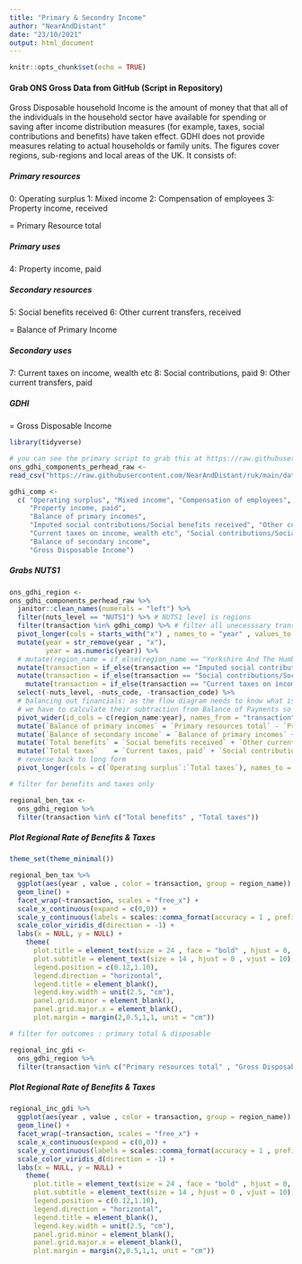 ```yaml
---
title: "Primary & Secondry Income"
author: "NearAndDistant"
date: "23/10/2021"
output: html_document
---
```


```r
knitr::opts_chunk$set(echo = TRUE)
```

#### Grab ONS Gross Data from GitHub (Script in Repository)

Gross Disposable household Income is the amount of money that that all of the individuals in the household sector have available for spending or saving after income distribution measures (for example, taxes, social contributions and benefits) have taken effect. GDHI does not provide measures relating to actual households or family units. The figures cover regions, sub-regions and local areas of the UK. It consists of:

##### Primary resources
0: Operating surplus
1: Mixed income
2: Compensation of employees
3: Property income, received

= Primary Resource total

##### Primary uses
4: Property income, paid

##### Secondary resources
5: Social benefits received
6: Other current transfers, received

= Balance of Primary Income

##### Secondary uses
7: Current taxes on income, wealth etc
8: Social contributions, paid
9: Other current transfers, paid

##### GDHI
= Gross Disposable Income

```r
library(tidyverse)

# you can see the primary script to grab this at https://raw.githubusercontent.com/NearAndDistant/ruk/main/data_scripts/ons_gross_income_1997_to_2018/
ons_gdhi_components_perhead_raw <-
read_csv("https://raw.githubusercontent.com/NearAndDistant/ruk/main/data_scripts/ons_gdhi_97_18/ons_gdhi_perhead_components_97_18.csv")

```

```r

gdhi_comp <-
  c( "Operating surplus", "Mixed income", "Compensation of employees", "Property income, received", "Primary resources total",
     "Property income, paid", 
     "Balance of primary incomes",
     "Imputed social contributions/Social benefits received", "Other current transfers, received", 
     "Current taxes on income, wealth etc", "Social contributions/Social benefits paid", "Other current transfers, paid",  
     "Balance of secondary income", 
     "Gross Disposable Income")

```

##### Grabs NUTS1
```r

ons_gdhi_region <-
ons_gdhi_components_perhead_raw %>%
  janitor::clean_names(numerals = "left") %>%
  filter(nuts_level == "NUTS1") %>% # NUTS1 level is regions
  filter(transaction %in% gdhi_comp) %>% # filter all unecesssary transations (totals etc)
  pivot_longer(cols = starts_with("x") , names_to = "year" , values_to = "value") %>%
  mutate(year = str_remove(year , "x"),
         year = as.numeric(year)) %>%
  # mutate(region_name = if_else(region_name == "Yorkshire And The Humber", "Yorkshire", region_name)) %>%
  mutate(transaction = if_else(transaction == "Imputed social contributions/Social benefits received" , "Social benefits received", transaction)) %>%
  mutate(transaction = if_else(transaction == "Social contributions/Social benefits paid" , "Social contributions, paid", transaction)) %>%
    mutate(transaction = if_else(transaction == "Current taxes on income, wealth etc" , "Current taxes, paid", transaction)) %>%
  select(-nuts_level, -nuts_code, -transaction_code) %>%
  # balancing out financials: as the flow diagram needs to know what is left over after "secondary payments" are made (taxes etc)
  # we have to calculate their subtraction from Balance of Payments so that Gross Disposable can be shown
  pivot_wider(id_cols = c(region_name:year), names_from = "transaction", values_from = "value") %>%
  mutate(`Balance of primary incomes` = `Primary resources total` - `Property income, paid`) %>%
  mutate(`Balance of secondary income` = `Balance of primary incomes` + `Social benefits received` + `Other current transfers, received`) %>%
  mutate(`Total benefits` = `Social benefits received` + `Other current transfers, received`) %>%
  mutate(`Total taxes`    = `Current taxes, paid` + `Social contributions, paid` + `Other current transfers, paid`) %>%
  # reverse back to long form
  pivot_longer(cols = c(`Operating surplus`:`Total taxes`), names_to = "transaction" , values_to = "value")

```

```r
# filter for benefits and taxes only

regional_ben_tax <-
  ons_gdhi_region %>%
  filter(transaction %in% c("Total benefits" , "Total taxes"))

```

##### Plot Regional Rate of Benefits & Taxes
```r
theme_set(theme_minimal())

regional_ben_tax %>%
  ggplot(aes(year , value , color = transaction, group = region_name)) +
  geom_line() +
  facet_wrap(~transaction, scales = "free_x") +
  scale_x_continuous(expand = c(0,0)) +
  scale_y_continuous(labels = scales::comma_format(accuracy = 1 , prefix = "£")) +
  scale_color_viridis_d(direction = -1) +
  labs(x = NULL, y = NULL) +
    theme(
      plot.title = element_text(size = 24 , face = "bold" , hjust = 0, vjust = 7),
      plot.subtitle = element_text(size = 14 , hjust = 0 , vjust = 10),
      legend.position = c(0.12,1.10),
      legend.direction = "horizontal",
      legend.title = element_blank(),
      legend.key.width = unit(2.5, "cm"),
      panel.grid.minor = element_blank(), 
      panel.grid.major.x = element_blank(), 
      plot.margin = margin(2,0.5,1,1, unit = "cm"))

```

```r
# filter for outcomes : primary total & disposable

regional_inc_gdi <-
  ons_gdhi_region %>%
  filter(transaction %in% c("Primary resources total" , "Gross Disposable Income"))

```

##### Plot Regional Rate of Benefits & Taxes
```r

regional_inc_gdi %>%
  ggplot(aes(year , value , color = transaction, group = region_name)) +
  geom_line() +
  facet_wrap(~transaction, scales = "free_x") +
  scale_x_continuous(expand = c(0,0)) +
  scale_y_continuous(labels = scales::comma_format(accuracy = 1 , prefix = "£")) +
  scale_color_viridis_d(direction = -1) +
  labs(x = NULL, y = NULL) +
    theme(
      plot.title = element_text(size = 24 , face = "bold" , hjust = 0, vjust = 7),
      plot.subtitle = element_text(size = 14 , hjust = 0 , vjust = 10),
      legend.position = c(0.12,1.10),
      legend.direction = "horizontal",
      legend.title = element_blank(),
      legend.key.width = unit(2.5, "cm"),
      panel.grid.minor = element_blank(), 
      panel.grid.major.x = element_blank(), 
      plot.margin = margin(2,0.5,1,1, unit = "cm"))

```

